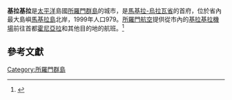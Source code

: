 {{Infobox settlement
| name                   = 基拉基拉
| image_map              = MakiraMap.png 
| mapsize                = 300px
| map_caption            = 基拉基拉位置
| pushpin_map            = Solomon Islands
| pushpin_label_position = bottom
| pushpin_mapsize        = 300
| pushpin_map_caption    = 基拉基拉位置
| latd  = 10  | latm  = 27 | lats  = | latNS  = S
| longd = 161 | longm = 55 | longs = | longEW = E
| coordinates_region     = SB
| subdivision_type       = 國家
| subdivision_name       = {{SLB}}
| subdivision_type1      = 省
| subdivision_name1      = [[馬基拉-烏拉瓦省|馬基拉-烏拉瓦省]]
| subdivision_type2      = 島嶼
| subdivision_name2      = [[馬基拉島|馬基拉島]]
| population_as_of       = 1999
| population_total       = 979
}} 

'''基拉基拉'''是[[太平洋|太平洋]]島國[[所羅門群島|所羅門群島]]的城市，是[[馬基拉-烏拉瓦省|馬基拉-烏拉瓦省]]的首府，位於省內最大島嶼[[馬基拉島|馬基拉島]]北岸，1999年人口979。[[所羅門航空|所羅門航空]]提供從市內的[[基拉基拉機場|基拉基拉機場]]前往首都[[霍尼亞拉|霍尼亞拉]]和其他目的地的航班。<ref>{{cite web |url=http://www.solomonairlines.com.au/domesticroutemap.htm |title=Domestic Route Map |publisher=Solomon Airlines |archiveurl=https://web.archive.org/web/20070127174833/http://www.solomonairlines.com.au/domesticroutemap.htm |archivedate=2007-01-27 |accessdate=2007-03-17 |deadurl=yes }}</ref>

==參考文獻==
{{reflist}}

[[Category:所羅門群島|Category:所羅門群島]]

{{coord|10|27|S|161|55|E|type:city|display=title}}

{{Solomons-stub}}